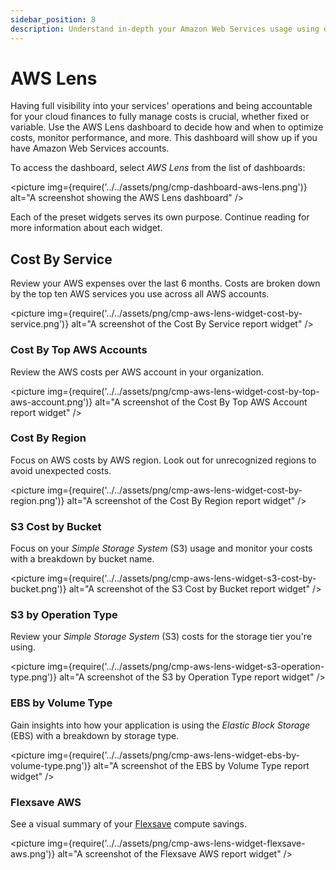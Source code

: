 ```yaml
---
sidebar_position: 8
description: Understand in-depth your Amazon Web Services usage using dedicated AWS Lens dashboard
---
```


# AWS Lens

Having full visibility into your services' operations and being accountable for your cloud finances to fully manage costs is crucial, whether fixed or variable. Use the AWS Lens dashboard to decide how and when to optimize costs, monitor performance, and more. This dashboard will show up if you have Amazon Web Services accounts.

To access the dashboard, select _AWS Lens_ from the list of dashboards:

<picture
  img={require('../../assets/png/cmp-dashboard-aws-lens.png')}
  alt="A screenshot showing the AWS Lens dashboard"
/>

Each of the preset widgets serves its own purpose. Continue reading for more information about each widget.

## Cost By Service

Review your AWS expenses over the last 6 months. Costs are broken down by the top ten AWS services you use across all AWS accounts.

<picture
  img={require('../../assets/png/cmp-aws-lens-widget-cost-by-service.png')}
  alt="A screenshot of the Cost By Service report widget"
/>

### Cost By Top AWS Accounts

Review the AWS costs per AWS account in your organization.

<picture
  img={require('../../assets/png/cmp-aws-lens-widget-cost-by-top-aws-account.png')}
  alt="A screenshot of the Cost By Top AWS Account report widget"
/>

### Cost By Region

Focus on AWS costs by AWS region. Look out for unrecognized regions to avoid unexpected costs.

<picture
  img={require('../../assets/png/cmp-aws-lens-widget-cost-by-region.png')}
  alt="A screenshot of the Cost By Region report widget"
/>

### S3 Cost by Bucket

Focus on your _Simple Storage System_ (S3) usage and monitor your costs with a breakdown by bucket name.

<picture
  img={require('../../assets/png/cmp-aws-lens-widget-s3-cost-by-bucket.png')}
  alt="A screenshot of the S3 Cost by Bucket report widget"
/>

### S3 by Operation Type

Review your _Simple Storage System_ (S3) costs for the storage tier you're using.

<picture
  img={require('../../assets/png/cmp-aws-lens-widget-s3-operation-type.png')}
  alt="A screenshot of the S3 by Operation Type report widget"
/>

### EBS by Volume Type

Gain insights into how your application is using the _Elastic Block Storage_ (EBS) with a breakdown by storage type.

<picture
  img={require('../../assets/png/cmp-aws-lens-widget-ebs-by-volume-type.png')}
  alt="A screenshot of the EBS by Volume Type report widget"
/>

### Flexsave AWS

See a visual summary of your [Flexsave](../flexsave/index.mdx) compute savings.

<picture
  img={require('../../assets/png/cmp-aws-lens-widget-flexsave-aws.png')}
  alt="A screenshot of the Flexsave AWS report widget"
/>
